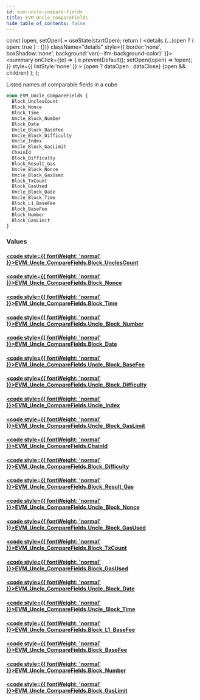 ```yaml
---
id: evm-uncle-compare-fields
title: EVM_Uncle_CompareFields
hide_table_of_contents: false
---
```







  const [open, setOpen] = useState(startOpen);
  return (
    <details {...(open ? { open: true } : {})} className="details" style={{ border:'none', boxShadow:'none', background:'var(--ifm-background-color)' }}>
      <summary
        onClick={(e) => {
          e.preventDefault();
          setOpen((open) => !open);
        }}
        style={{ listStyle:'none' }}
      >
      {open ? dataOpen : dataClose}
      </summary>
      {open && children}
    </details>
  );
};










Listed names of comparable fields in a cube


```graphql
enum EVM_Uncle_CompareFields {
  Block_UnclesCount
  Block_Nonce
  Block_Time
  Uncle_Block_Number
  Block_Date
  Uncle_Block_BaseFee
  Uncle_Block_Difficulty
  Uncle_Index
  Uncle_Block_GasLimit
  ChainId
  Block_Difficulty
  Block_Result_Gas
  Uncle_Block_Nonce
  Uncle_Block_GasUsed
  Block_TxCount
  Block_GasUsed
  Uncle_Block_Date
  Uncle_Block_Time
  Block_L1_BaseFee
  Block_BaseFee
  Block_Number
  Block_GasLimit
}
```




### Values

#### [<code style={{ fontWeight: 'normal' }}>EVM_Uncle_CompareFields.<b>Block_UnclesCount</b></code>](#)  
> 
> 
> 
> 

#### [<code style={{ fontWeight: 'normal' }}>EVM_Uncle_CompareFields.<b>Block_Nonce</b></code>](#)  
> 
> 
> 
> 

#### [<code style={{ fontWeight: 'normal' }}>EVM_Uncle_CompareFields.<b>Block_Time</b></code>](#)  
> 
> 
> 
> 

#### [<code style={{ fontWeight: 'normal' }}>EVM_Uncle_CompareFields.<b>Uncle_Block_Number</b></code>](#)  
> 
> 
> 
> 

#### [<code style={{ fontWeight: 'normal' }}>EVM_Uncle_CompareFields.<b>Block_Date</b></code>](#)  
> 
> 
> 
> 

#### [<code style={{ fontWeight: 'normal' }}>EVM_Uncle_CompareFields.<b>Uncle_Block_BaseFee</b></code>](#)  
> 
> 
> 
> 

#### [<code style={{ fontWeight: 'normal' }}>EVM_Uncle_CompareFields.<b>Uncle_Block_Difficulty</b></code>](#)  
> 
> 
> 
> 

#### [<code style={{ fontWeight: 'normal' }}>EVM_Uncle_CompareFields.<b>Uncle_Index</b></code>](#)  
> 
> 
> 
> 

#### [<code style={{ fontWeight: 'normal' }}>EVM_Uncle_CompareFields.<b>Uncle_Block_GasLimit</b></code>](#)  
> 
> 
> 
> 

#### [<code style={{ fontWeight: 'normal' }}>EVM_Uncle_CompareFields.<b>ChainId</b></code>](#)  
> 
> 
> 
> 

#### [<code style={{ fontWeight: 'normal' }}>EVM_Uncle_CompareFields.<b>Block_Difficulty</b></code>](#)  
> 
> 
> 
> 

#### [<code style={{ fontWeight: 'normal' }}>EVM_Uncle_CompareFields.<b>Block_Result_Gas</b></code>](#)  
> 
> 
> 
> 

#### [<code style={{ fontWeight: 'normal' }}>EVM_Uncle_CompareFields.<b>Uncle_Block_Nonce</b></code>](#)  
> 
> 
> 
> 

#### [<code style={{ fontWeight: 'normal' }}>EVM_Uncle_CompareFields.<b>Uncle_Block_GasUsed</b></code>](#)  
> 
> 
> 
> 

#### [<code style={{ fontWeight: 'normal' }}>EVM_Uncle_CompareFields.<b>Block_TxCount</b></code>](#)  
> 
> 
> 
> 

#### [<code style={{ fontWeight: 'normal' }}>EVM_Uncle_CompareFields.<b>Block_GasUsed</b></code>](#)  
> 
> 
> 
> 

#### [<code style={{ fontWeight: 'normal' }}>EVM_Uncle_CompareFields.<b>Uncle_Block_Date</b></code>](#)  
> 
> 
> 
> 

#### [<code style={{ fontWeight: 'normal' }}>EVM_Uncle_CompareFields.<b>Uncle_Block_Time</b></code>](#)  
> 
> 
> 
> 

#### [<code style={{ fontWeight: 'normal' }}>EVM_Uncle_CompareFields.<b>Block_L1_BaseFee</b></code>](#)  
> 
> 
> 
> 

#### [<code style={{ fontWeight: 'normal' }}>EVM_Uncle_CompareFields.<b>Block_BaseFee</b></code>](#)  
> 
> 
> 
> 

#### [<code style={{ fontWeight: 'normal' }}>EVM_Uncle_CompareFields.<b>Block_Number</b></code>](#)  
> 
> 
> 
> 

#### [<code style={{ fontWeight: 'normal' }}>EVM_Uncle_CompareFields.<b>Block_GasLimit</b></code>](#)  
> 
> 
> 
> 




